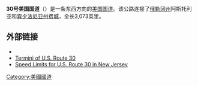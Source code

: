 '''30号美国国道'''（{{lang-en|'''U.S. Route 30'''}}）是一条东西方向的[[美国国道|美国国道]]。该公路连接了[[俄勒冈州|俄勒冈州]]阿斯托利亚和[[宾夕法尼亚州|宾夕法尼亚州]][[费城|费城]]，全长3,073英里。

== 外部链接 ==
* {{Commons category-inline}}
* [https://web.archive.org/web/20141007200221/http://www.usends.com/30-39/030/030.html Termini of U.S. Route 30]
* [http://www.state.nj.us/transportation/refdata/traffic_orders/speed/rt30.shtm Speed Limits for U.S. Route 30 in New Jersey]{{Wayback|url=http://www.state.nj.us/transportation/refdata/traffic_orders/speed/rt30.shtm |date=20210110133418 }}

{{美国国道}}
[[Category:美國國道|Category:美國國道]]
{{US-stub}}